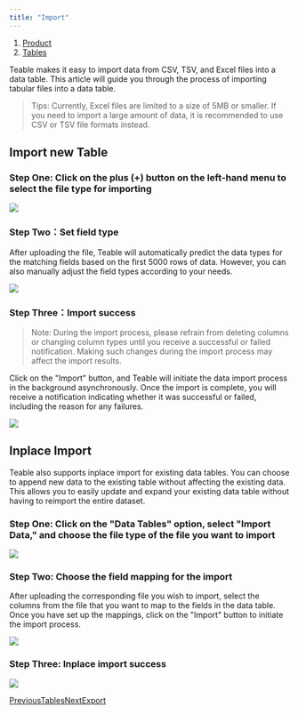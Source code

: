 ```yaml
---
title: "Import"
---
```


1. [Product](/product)
2. [Tables](/product/tables)

Teable makes it easy to import data from CSV, TSV, and Excel files into a data table. This article will guide you through the process of importing tabular files into a data table.

> Tips: Currently, Excel files are limited to a size of 5MB or smaller. If you need to import a large amount of data, it is recommended to use CSV or TSV file formats instead.

## Import new Table

### Step One: Click on the plus (+) button on the left-hand menu to select the file type for importing

![](/images/product/tables/files%2Fv0%2Fb%2Fgitbook-x-prod.appspot.com%2Fo%2Fspaces%252FBhOqOioHyh1nx8Bso44d%252Fuploads%252FgjObQ8EtBlZo6S1GME6z%252Fimage.png)

### Step Two：Set field type

After uploading the file, Teable will automatically predict the data types for the matching fields based on the first 5000 rows of data. However, you can also manually adjust the field types according to your needs.

![](/images/product/tables/files%2Fv0%2Fb%2Fgitbook-x-prod.appspot.com%2Fo%2Fspaces%252FBhOqOioHyh1nx8Bso44d%252Fuploads%252F20lt1v4qaFYliVth3iqq%252Fimage.png)

### Step Three：Import success

> Note: During the import process, please refrain from deleting columns or changing column types until you receive a successful or failed notification. Making such changes during the import process may affect the import results.

Click on the "Import" button, and Teable will initiate the data import process in the background asynchronously. Once the import is complete, you will receive a notification indicating whether it was successful or failed, including the reason for any failures.

![](/images/product/tables/files%2Fv0%2Fb%2Fgitbook-x-prod.appspot.com%2Fo%2Fspaces%252FBhOqOioHyh1nx8Bso44d%252Fuploads%252FJBgnsndEtnBaX93zkp0E%252Fimage.png)

## Inplace Import

Teable also supports inplace import for existing data tables. You can choose to append new data to the existing table without affecting the existing data. This allows you to easily update and expand your existing data table without having to reimport the entire dataset.

### Step One: Click on the "Data Tables" option, select "Import Data," and choose the file type of the file you want to import

![](/images/product/tables/files%2Fv0%2Fb%2Fgitbook-x-prod.appspot.com%2Fo%2Fspaces%252FBhOqOioHyh1nx8Bso44d%252Fuploads%252Fuh7whpUbVHEz9o9EvZ3P%252Fimage.png)

### Step Two: Choose the field mapping for the import

After uploading the corresponding file you wish to import, select the columns from the file that you want to map to the fields in the data table. Once you have set up the mappings, click on the "Import" button to initiate the import process.

![](/images/product/tables/files%2Fv0%2Fb%2Fgitbook-x-prod.appspot.com%2Fo%2Fspaces%252FBhOqOioHyh1nx8Bso44d%252Fuploads%252FowcjEstnybE4WuwHacbw%252Fimage.png)

### Step Three: Inplace import success

![](/images/product/tables/files%2Fv0%2Fb%2Fgitbook-x-prod.appspot.com%2Fo%2Fspaces%252FBhOqOioHyh1nx8Bso44d%252Fuploads%252FZhpHRqdlE67JoOomxCmV%252Fimage.png)

[PreviousTables](/product/tables)[NextExport](/product/tables/export)
